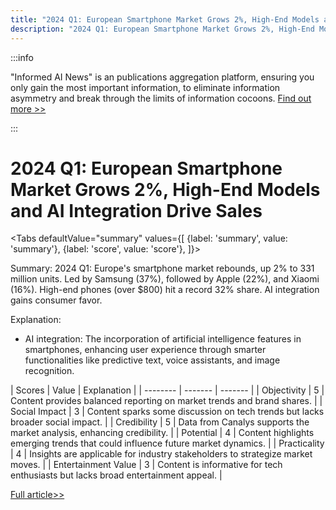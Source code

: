 ```yaml
---
title: "2024 Q1: European Smartphone Market Grows 2%, High-End Models and AI Integration Drive Sales"
description: "2024 Q1: European Smartphone Market Grows 2%, High-End Models and AI Integration Drive Sales"
---
```



:::info

"Informed AI News" is an publications aggregation platform, ensuring you only gain the most important information, to eliminate information asymmetry and break through the limits of information cocoons.  [Find out more >>](/docs/guides)

:::

# 2024 Q1: European Smartphone Market Grows 2%, High-End Models and AI Integration Drive Sales


<Tabs
	defaultValue="summary"
	values={[
	{label: 'summary', value: 'summary'},
	{label: 'score', value: 'score'},
]}>
<TabItem value="summary">


Summary:
2024 Q1: Europe's smartphone market rebounds, up 2% to 331 million units. Led by Samsung (37%), followed by Apple (22%), and Xiaomi (16%). High-end phones (over $800) hit a record 32% share. AI integration gains consumer favor.

Explanation:
- AI integration: The incorporation of artificial intelligence features in smartphones, enhancing user experience through smarter functionalities like predictive text, voice assistants, and image recognition.
</TabItem>
<TabItem value="score">
	| Scores     | Value   | Explanation |
	| -------- | ------- | ------- |
	| Objectivity  | 5    | Content provides balanced reporting on market trends and brand shares.    |
	| Social Impact | 3     | Content sparks some discussion on tech trends but lacks broader social impact.    |
	| Credibility    | 5    | Data from Canalys supports the market analysis, enhancing credibility.    |
	| Potential    | 4    | Content highlights emerging trends that could influence future market dynamics.    |
	| Practicality    | 4    | Insights are applicable for industry stakeholders to strategize market moves.    |
	| Entertainment Value    | 3    | Content is informative for tech enthusiasts but lacks broad entertainment appeal.    |
</TabItem>
</Tabs>

[Full article>>](https://readhub.cn/topic/8aH46w0RDPt)
